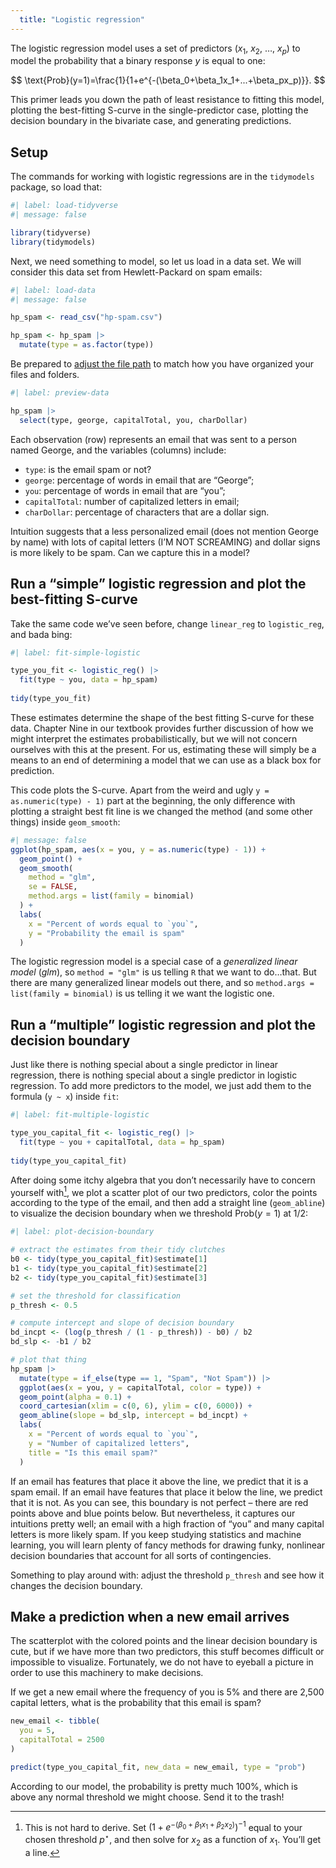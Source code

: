 ```yaml
---
  title: "Logistic regression"
---
```


The logistic regression model uses a set of predictors ($x_1$, $x_2$, ..., $x_p$) to model the probability that a binary response $y$ is equal to one:

$$
\text{Prob}(y=1)=\frac{1}{1+e^{-(\beta_0+\beta_1x_1+...+\beta_px_p)}}.
$$

This primer leads you down the path of least resistance to fitting this model, plotting the best-fitting S-curve in the single-predictor case, plotting the decision boundary in the bivariate case, and generating predictions.

## Setup

The commands for working with logistic regressions are in the `tidymodels` package, so load that:

```r
#| label: load-tidyverse
#| message: false

library(tidyverse) 
library(tidymodels) 
```

Next, we need something to model, so let us load in a data set. We will consider this data set from Hewlett-Packard on spam emails:

```r
#| label: load-data
#| message: false

hp_spam <- read_csv("hp-spam.csv")

hp_spam <- hp_spam |>
  mutate(type = as.factor(type))
```

::: callout-note
Be prepared to [adjust the file path](https://sta101-f24.github.io/computing/computing-file-paths.html) to match how you have organized your files and folders.
:::

```r
#| label: preview-data

hp_spam |>
  select(type, george, capitalTotal, you, charDollar)
```

Each observation (row) represents an email that was sent to a person named George, and the variables (columns) include:

-   `type`: is the email spam or not?
-   `george`: percentage of words in email that are "George";
-   `you`: percentage of words in email that are "you";
-   `capitalTotal`: number of capitalized letters in email;
-   `charDollar`: percentage of characters that are a dollar sign.

Intuition suggests that a less personalized email (does not mention George by name) with lots of capital letters (I'M NOT SCREAMING) and dollar signs is more likely to be spam. Can we capture this in a model?

## Run a "simple" logistic regression and plot the best-fitting S-curve

Take the same code we've seen before, change `linear_reg` to `logistic_reg`, and bada bing:

```r
#| label: fit-simple-logistic

type_you_fit <- logistic_reg() |>
  fit(type ~ you, data = hp_spam)
  
tidy(type_you_fit)
```

These estimates determine the shape of the best fitting S-curve for these data. Chapter Nine in our textbook provides further discussion of how we might interpret the estimates probabilistically, but we will not concern ourselves with this at the present. For us, estimating these will simply be a means to an end of determining a model that we can use as a black box for prediction.

This code plots the S-curve. Apart from the weird and ugly `y = as.numeric(type) - 1)` part at the beginning, the only difference with plotting a straight best fit line is we changed the method (and some other things) inside `geom_smooth`:

```r
#| message: false
ggplot(hp_spam, aes(x = you, y = as.numeric(type) - 1)) + 
  geom_point() + 
  geom_smooth(
    method = "glm", 
    se = FALSE, 
    method.args = list(family = binomial)
  ) + 
  labs(
    x = "Percent of words equal to `you`",
    y = "Probability the email is spam"
  )
```

The logistic regression model is a special case of a *generalized linear model* (*glm*), so `method = "glm"` is us telling `R` that we want to do...that. But there are many generalized linear models out there, and so `method.args = list(family = binomial)` is us telling it we want the logistic one.

## Run a "multiple" logistic regression and plot the decision boundary

Just like there is nothing special about a single predictor in linear regression, there is nothing special about a single predictor in logistic regression. To add more predictors to the model, we just add them to the formula (`y ~ x`) inside `fit`:

```r
#| label: fit-multiple-logistic

type_you_capital_fit <- logistic_reg() |>
  fit(type ~ you + capitalTotal, data = hp_spam)
  
tidy(type_you_capital_fit)
```

After doing some itchy algebra that you don't necessarily have to concern yourself with[^1], we plot a scatter plot of our two predictors, color the points according to the type of the email, and then add a straight line (`geom_abline`) to visualize the decision boundary when we threshold $\text{Prob}(y=1)$ at 1/2:

```r
#| label: plot-decision-boundary

# extract the estimates from their tidy clutches
b0 <- tidy(type_you_capital_fit)$estimate[1]
b1 <- tidy(type_you_capital_fit)$estimate[2]
b2 <- tidy(type_you_capital_fit)$estimate[3]

# set the threshold for classification
p_thresh <- 0.5

# compute intercept and slope of decision boundary
bd_incpt <- (log(p_thresh / (1 - p_thresh)) - b0) / b2
bd_slp <- -b1 / b2

# plot that thing
hp_spam |>
  mutate(type = if_else(type == 1, "Spam", "Not Spam")) |>
  ggplot(aes(x = you, y = capitalTotal, color = type)) +
  geom_point(alpha = 0.1) +
  coord_cartesian(xlim = c(0, 6), ylim = c(0, 6000)) + 
  geom_abline(slope = bd_slp, intercept = bd_incpt) + 
  labs(
    x = "Percent of words equal to `you`",
    y = "Number of capitalized letters",
    title = "Is this email spam?"
  )
```

If an email has features that place it above the line, we predict that it is a spam email. If an email have features that place it below the line, we predict that it is not. As you can see, this boundary is not perfect -- there are red points above and blue points below. But nevertheless, it captures our intuitions pretty well; an email with a high fraction of "you" and many capital letters is more likely spam. If you keep studying statistics and machine learning, you will learn plenty of fancy methods for drawing funky, nonlinear decision boundaries that account for all sorts of contingencies.

Something to play around with: adjust the threshold `p_thresh` and see how it changes the decision boundary.

[^1]: This is not hard to derive. Set $(1+e^{-(\beta_0+\beta_1x_1+\beta_2x_2)})^{-1}$ equal to your chosen threshold $p^\star$, and then solve for $x_2$ as a function of $x_1$. You'll get a line.

## Make a prediction when a new email arrives

The scatterplot with the colored points and the linear decision boundary is cute, but if we have more than two predictors, this stuff becomes difficult or impossible to visualize. Fortunately, we do not have to eyeball a picture in order to use this machinery to make decisions.

If we get a new email where the frequency of you is 5% and there are 2,500 capital letters, what is the probability that this email is spam?

```r
new_email <- tibble(
  you = 5,
  capitalTotal = 2500
)

predict(type_you_capital_fit, new_data = new_email, type = "prob")
```

According to our model, the probability is pretty much 100%, which is above any normal threshold we might choose. Send it to the trash!
